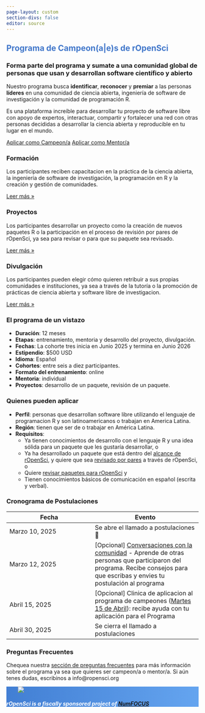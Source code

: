 ```yaml
---
page-layout: custom
section-divs: false
editor: source
---
```


:::::::: {.hero .grey-border}
::::::: content-block
::: {.hero-title style="color: #4177ca"}
# Programa de Campeon(a\|e)s de rOpenSci
:::

::: {..hero-title}
### Forma parte del programa y sumate a una comunidad global de personas que usan y desarrollan software científico y abierto
:::

:::: hero-text
Nuestro programa busca **identificar**, **reconocer** y **premiar** a las personas **líderes** en una comunidad de ciencia abierta, ingeniería de software de investigación y la comunidad de programación R.

Es una plataforma increíble para desarrollar tu proyecto de software libre con apoyo de expertos, interactuar, compartir y fortalecer una red con otras personas decididas a desarrollar la ciencia abierta y reproducible en tu lugar en el mundo.

::: hero-buttons
[Aplicar como Campeon/a](/champions/apply.qmd){.btn .btn-primary role="button"} [Aplicar como Mentor/a](/mentors/apply.qmd){.btn .btn-primary role="button"}
:::
::::
:::::::
::::::::

:::::::::: content-block
::::::::: features
:::: feature
### Formación

Los participantes reciben capacitacion en la práctica de la ciencia abierta, la ingeniería de software de investigación, la programación en R y la creación y gestión de comunidades.

::: learn-more
[Leer más »](.qmd)
:::
::::

:::: feature
### Proyectos

Los participantes desarrollar un proyecto como la creación de nuevos paquetes R o la participación en el proceso de revisión por pares de rOpenSci, ya sea para revisar o para que su paquete sea revisado.

::: learn-more
[Leer más »](.qmd)
:::
::::

:::: feature
### Divulgación

Los participantes pueden elegir cómo quieren retribuir a sus propias comunidades e instituciones, ya sea a través de la tutoría o la promoción de prácticas de ciencia abierta y software libre de investigacion.

::: learn-more
[Leer más »](.qmd)
:::
::::
:::::::::
::::::::::

:::::: content-block
::::: {.features .grey-border}
::: feature-two
### El programa de un vistazo

-   **Duración**: 12 meses
-   **Etapas**: entrenamiento, mentoria y desarrollo del proyecto, divulgación.
-   **Fechas**: La cohorte tres inicia en Junio 2025 y termina en Junio 2026
-   **Estipendio**: \$500 USD
-   **Idioma**: Español
-   **Cohortes**: entre seis a diez participantes.
-   **Formato del entrenamiento**: online
-   **Mentoria**: individual
-   **Proyectos**: desarrollo de un paquete, revisión de un paquete.
:::

::: feature-two
### Quienes pueden aplicar

-   **Perfil**: personas que desarrollan software libre utilizando el lenguaje de programacion R y son latinoamericanos o trabajan en America Latina.
-   **Región**: tienen que ser de o trabajar en América Latina.
-   **Requisitos**:
    -   Ya tienen conocimientos de desarrollo con el lenguaje R y una idea sólida para un paquete que les gustaría desarrollar, o
    -   Ya ha desarrollado un paquete que está dentro del [alcance de rOpenSci](https://devguide.ropensci.org/es/softwarereview_policies.es.html#aims-and-scope), y quiere que sea [revisado por pares](/es/software-review/) a través de rOpenSci, o
    -   Quiere [revisar paquetes para rOpenSci](https://devguide.ropensci.org/es/softwarereview_reviewer.es.html) y
    -   Tienen conocimientos básicos de comunicación en español (escrita y verbal).
:::
:::::
::::::

::: content-block
### Cronograma de Postulaciones

|Fecha|Evento|
|----|-----|
|Marzo 10, 2025|Se abre el llamado a postulaciones  🎉|
|Marzo 12, 2025|[Opcional] [Conversaciones con la comunidad](/commcalls/es/march2024-championprogram/) - Aprende de otras personas que participaron del programa. Recibe consejos para que escribas y envies tu postulación al programa|
|Abril 15, 2025|[Opcional] Clinica de aplicacion al programa de campeones ([Martes 15 de Abril](/events/coworking-2025-04-15/)): recibe ayuda con tu aplicación para el Programa |
|Abril 30, 2025|Se cierra el llamado a postulaciones|

:::

::: {.content-block}

### Preguntas Frecuentes

Chequea nuestra [sección de preguntas frecuentes](resources/faq.qmd) para más información sobre el programa ya sea que quieres ser campeon/a o mentor/a. Si aún tenes dudas, escribinos a info@ropensci.org

:::

::: {.footer style="background: url(https://ropensci.org/images/svg/footer-cube.svg) bottom/contain no-repeat,linear-gradient(94.45deg,#427fd4 1.55%,#64a4ef 98.46%)"}

::: features
::: feature
::: {.img style="margin-left: 30px"}
![](https://ropensci.org/img/icon_short_white.svg)
:::
:::

::: {.feature style="color: #fff"}
:::

::: {.feature style="color: #fff"}
##### rOpenSci is a fiscally sponsored project of [NumFOCUS](http://numfocus.org)
:::
:::
:::
